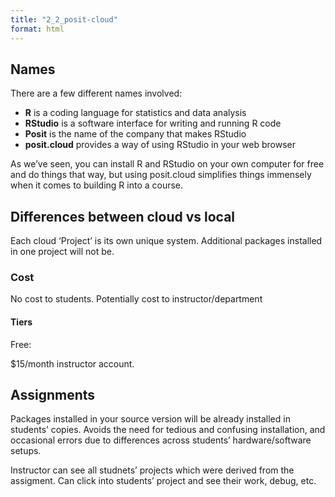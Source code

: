 ```yaml
---
title: "2_2_posit-cloud"
format: html
---
```


## Names

[There are a few different names involved:]{.content-hidden when-format="revealjs"}

-   **R** is a coding language for statistics and data analysis
-   **RStudio** is a software interface for writing and running R code
-   **Posit** is the name of the company that makes RStudio
-   **posit.cloud** provides a way of using RStudio in your web browser

As we've seen, you can install R and RStudio on your own computer for free and do things that way, but using posit.cloud simplifies things immensely when it comes to building R into a course.

## Differences between cloud vs local

Each cloud 'Project' is its own unique system. Additional packages installed in one project will not be.

### Cost

No cost to students. Potentially cost to instructor/department

#### Tiers

Free:

\$15/month instructor account.

## Assignments

Packages installed in your source version will be already installed in students' copies. Avoids the need for tedious and confusing installation, and occasional errors due to differences across students' hardware/software setups.

Instructor can see all studnets' projects which were derived from the assigment. Can click into students' project and see their work, debug, etc.
